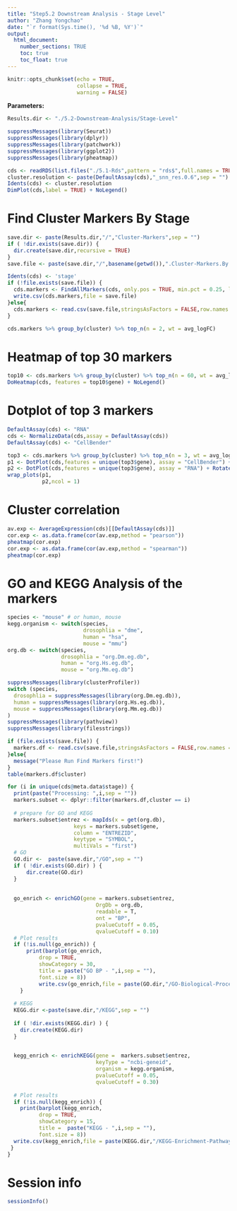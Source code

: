 ```yaml
---
title: "Step5.2 Downstream Analysis - Stage Level"
author: "Zhang Yongchao"
date: "`r format(Sys.time(), '%d %B, %Y')`"
output: 
  html_document:
    number_sections: TRUE
    toc: true
    toc_float: true
---
```


```r
knitr::opts_chunk$set(echo = TRUE,
                      collapse = TRUE,
                      warning = FALSE)
```

**Parameters:**

```r
Results.dir <- "./5.2-Downstream-Analysis/Stage-Level"
```


```r
suppressMessages(library(Seurat))
suppressMessages(library(dplyr))
suppressMessages(library(patchwork))
suppressMessages(library(ggplot2))
suppressMessages(library(pheatmap))
```

```r
cds <- readRDS(list.files("./5.1-Rds",pattern = "rds$",full.names = TRUE))
cluster.resolution <- paste(DefaultAssay(cds),"_snn_res.0.6",sep = "")
Idents(cds) <- cluster.resolution
DimPlot(cds,label = TRUE) + NoLegend()
```

# Find Cluster Markers By Stage

```r
save.dir <- paste(Results.dir,"/","Cluster-Markers",sep = "")
if ( !dir.exists(save.dir)) {
  dir.create(save.dir,recursive = TRUE)
}
save.file <- paste(save.dir,"/",basename(getwd()),".Cluster-Markers.By.Stage.csv",sep = "")
```

```r
Idents(cds) <- 'stage'
if (!file.exists(save.file)) {
  cds.markers <- FindAllMarkers(cds, only.pos = TRUE, min.pct = 0.25, logfc.threshold = 0.25)
  write.csv(cds.markers,file = save.file)
}else{
  cds.markers <- read.csv(save.file,stringsAsFactors = FALSE,row.names = 1)
}

cds.markers %>% group_by(cluster) %>% top_n(n = 2, wt = avg_logFC)
```

# Heatmap of top 30 markers

```r
top10 <- cds.markers %>% group_by(cluster) %>% top_n(n = 60, wt = avg_logFC)
DoHeatmap(cds, features = top10$gene) + NoLegend()
```

# Dotplot of top 3 markers

```r
DefaultAssay(cds) <- "RNA"
cds <- NormalizeData(cds,assay = DefaultAssay(cds))
DefaultAssay(cds) <- "CellBender"

top3 <- cds.markers %>% group_by(cluster) %>% top_n(n = 3, wt = avg_logFC)
p1 <- DotPlot(cds,features = unique(top3$gene), assay = "CellBender") + RotatedAxis()
p2 <- DotPlot(cds,features = unique(top3$gene), assay = "RNA") + RotatedAxis()
wrap_plots(p1,
           p2,ncol = 1)
```

# Cluster correlation

```r
av.exp <- AverageExpression(cds)[[DefaultAssay(cds)]]
cor.exp <- as.data.frame(cor(av.exp,method = "pearson"))
pheatmap(cor.exp)
cor.exp <- as.data.frame(cor(av.exp,method = "spearman"))
pheatmap(cor.exp)
```

# GO and KEGG Analysis of the markers

```r
species <- "mouse" # or human, mouse
kegg.organism <- switch(species,
                        drosophlia = "dme",
                        human = "hsa",
                        mouse = "mmu")
org.db <- switch(species,
                 drosophlia = "org.Dm.eg.db",
                 human = "org.Hs.eg.db",
                 mouse = "org.Mm.eg.db")
```


```r
suppressMessages(library(clusterProfiler))
switch (species,
  drosophlia = suppressMessages(library(org.Dm.eg.db)),
  human = suppressMessages(library(org.Hs.eg.db)),
  mouse = suppressMessages(library(org.Mm.eg.db))
)
suppressMessages(library(pathview))
suppressMessages(library(filesstrings))
```


```r
if (file.exists(save.file)) {
  markers.df <- read.csv(save.file,stringsAsFactors = FALSE,row.names = 1)
}else{
  message("Please Run Find Markers first!")
}
table(markers.df$cluster)
```

```r
for (i in unique(cds@meta.data$stage)) {
  print(paste("Processing: ",i,sep = ""))
  markers.subset <- dplyr::filter(markers.df,cluster == i)
  
  # prepare for GO and KEGG
  markers.subset$entrez <- mapIds(x = get(org.db),
                     keys = markers.subset$gene,
                     column = "ENTREZID",
                     keytype = "SYMBOL",
                     multiVals = "first")
  # GO
  GO.dir <-  paste(save.dir,"/GO",sep = "")
  if ( !dir.exists(GO.dir) ) {
      dir.create(GO.dir)
  }
  
  
  go_enrich <- enrichGO(gene = markers.subset$entrez,
                            OrgDb = org.db, 
                            readable = T,
                            ont = "BP",
                            pvalueCutoff = 0.05, 
                            qvalueCutoff = 0.10)
  # Plot results
  if (!is.null(go_enrich)) {
      print(barplot(go_enrich, 
          drop = TRUE, 
          showCategory = 30, 
          title = paste("GO BP - ",i,sep = ""),
          font.size = 8))
          write.csv(go_enrich,file = paste(GO.dir,"/GO-Biological-Process-using-markers-of-",i,".csv",sep = ""))
    }
      
  # KEGG
  KEGG.dir <-paste(save.dir,"/KEGG",sep = "")
   
  if ( !dir.exists(KEGG.dir) ) {
    dir.create(KEGG.dir)
  }
      

  kegg_enrich <- enrichKEGG(gene =  markers.subset$entrez,
                            keyType = "ncbi-geneid",
                            organism = kegg.organism,
                            pvalueCutoff = 0.05, 
                            qvalueCutoff = 0.30)
        
  # Plot results
  if (!is.null(kegg_enrich)) {
    print(barplot(kegg_enrich, 
          drop = TRUE, 
          showCategory = 15, 
          title =  paste("KEGG - ",i,sep = ""),
          font.size = 8))
  write.csv(kegg_enrich,file = paste(KEGG.dir,"/KEGG-Enrichment-Pathways-using-markers-of-",i,".csv",sep = ""))
 }
}
```


# Session info

```r
sessionInfo()
```

